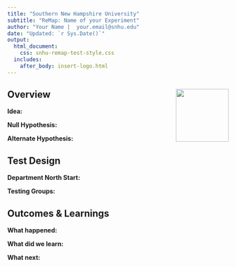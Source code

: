 ```yaml
---
title: "Southern New Hampshire University"
subtitle: "ReMap: Name of your Experiment"
author: "Your Name |  your.email@snhu.edu"
date: "Updated: `r Sys.Date()`"
output:
  html_document: 
    css: snhu-remap-test-style.css
  includes:
    after_body: insert-logo.html
---
```


## Overview <img src="sextant_hex.png" align="right" width="120" />

__Idea:__

__Null Hypothesis:__

__Alternate Hypothesis:__

## Test Design

__Department North Start:__

__Testing Groups:__

## Outcomes & Learnings

__What happened:__

__What did we learn:__

__What next:__
